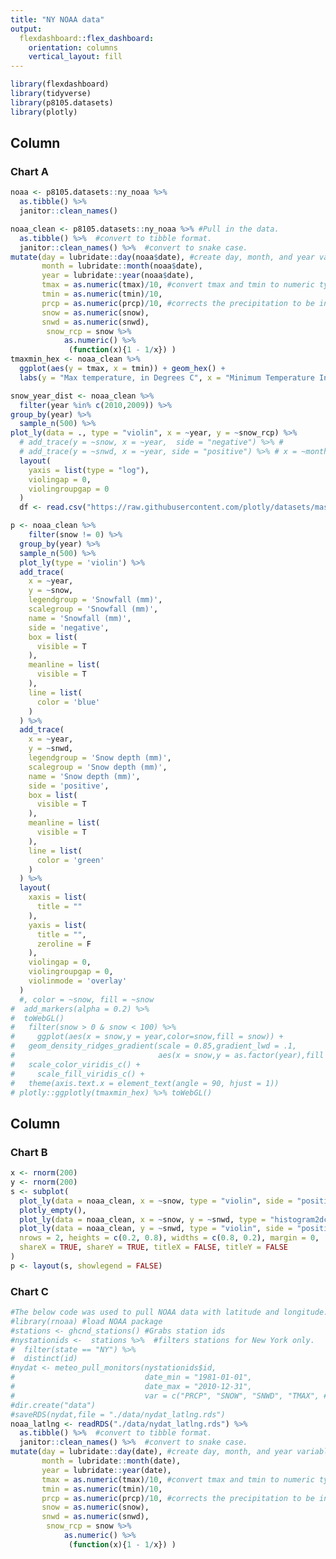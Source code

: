 ```yaml
---
title: "NY NOAA data"
output: 
  flexdashboard::flex_dashboard:
    orientation: columns
    vertical_layout: fill
---
```


```r
library(flexdashboard)
library(tidyverse)
library(p8105.datasets)
library(plotly)
```

Column {data-width=650}
-----------------------------------------------------------------------

### Chart A

```r
noaa <- p8105.datasets::ny_noaa %>% 
  as.tibble() %>% 
  janitor::clean_names()

noaa_clean <- p8105.datasets::ny_noaa %>% #Pull in the data.
  as.tibble() %>%  #convert to tibble format.
  janitor::clean_names() %>%  #convert to snake case.
mutate(day = lubridate::day(noaa$date), #create day, month, and year variables.
       month = lubridate::month(noaa$date),
       year = lubridate::year(noaa$date),
       tmax = as.numeric(tmax)/10, #convert tmax and tmin to numeric type and correct to comparable units of degrees celcius (rather than tenths of degrees)
       tmin = as.numeric(tmin)/10,
       prcp = as.numeric(prcp)/10, #corrects the precipitation to be in milimeters rather than tenths of a mililiter
       snow = as.numeric(snow),
       snwd = as.numeric(snwd),
        snow_rcp = snow %>% 
            as.numeric() %>% 
             (function(x){1 - 1/x}) )
tmaxmin_hex <- noaa_clean %>% 
  ggplot(aes(y = tmax, x = tmin)) + geom_hex() +
  labs(y = "Max temperature, in Degrees C", x = "Minimum Temperature In Degrees C")

snow_year_dist <- noaa_clean %>% 
  filter(year %in% c(2010,2009)) %>% 
group_by(year) %>%
  sample_n(500) %>% 
plot_ly(data = ., type = "violin", x = ~year, y = ~snow_rcp) %>% 
  # add_trace(y = ~snow, x = ~year,  side = "negative") %>% #
  # add_trace(y = ~snwd, x = ~year, side = "positive") %>% # x = ~month, 
  layout(
    yaxis = list(type = "log"),
    violingap = 0,
    violingroupgap = 0
  )
  df <- read.csv("https://raw.githubusercontent.com/plotly/datasets/master/violin_data.csv")

p <- noaa_clean %>%
    filter(snow != 0) %>% 
  group_by(year) %>%
  sample_n(500) %>% 
  plot_ly(type = 'violin') %>%
  add_trace(
    x = ~year,
    y = ~snow,
    legendgroup = 'Snowfall (mm)',
    scalegroup = 'Snowfall (mm)',
    name = 'Snowfall (mm)',
    side = 'negative',
    box = list(
      visible = T
    ),
    meanline = list(
      visible = T
    ),
    line = list(
      color = 'blue'
    )
  ) %>%
  add_trace(
    x = ~year,
    y = ~snwd,
    legendgroup = 'Snow depth (mm)',
    scalegroup = 'Snow depth (mm)',
    name = 'Snow depth (mm)',
    side = 'positive',
    box = list(
      visible = T
    ),
    meanline = list(
      visible = T
    ),
    line = list(
      color = 'green'
    )
  ) %>% 
  layout(
    xaxis = list(
      title = ""  
    ),
    yaxis = list(
      title = "",
      zeroline = F
    ),
    violingap = 0,
    violingroupgap = 0,
    violinmode = 'overlay'
  )
  #, color = ~snow, fill = ~snow 
#  add_markers(alpha = 0.2) %>%
#  toWebGL()
#   filter(snow > 0 & snow < 100) %>%
#     ggplot(aes(x = snow,y = year,color=snow,fill = snow)) +
#   geom_density_ridges_gradient(scale = 0.85,gradient_lwd = .1,
#                                aes(x = snow,y = as.factor(year),fill = snow)) +
#   scale_color_viridis_c() +
#     scale_fill_viridis_c() +
#   theme(axis.text.x = element_text(angle = 90, hjust = 1))
# plotly::ggplotly(tmaxmin_hex) %>% toWebGL()

```

Column {data-width=350}
-----------------------------------------------------------------------

### Chart B

```r
x <- rnorm(200)
y <- rnorm(200)
s <- subplot(
  plot_ly(data = noaa_clean, x = ~snow, type = "violin", side = "positive"),
  plotly_empty(),
  plot_ly(data = noaa_clean, x = ~snow, y = ~snwd, type = "histogram2dcontour"),
  plot_ly(data = noaa_clean, y = ~snwd, type = "violin", side = "positive"),
  nrows = 2, heights = c(0.2, 0.8), widths = c(0.8, 0.2), margin = 0,
  shareX = TRUE, shareY = TRUE, titleX = FALSE, titleY = FALSE
)
p <- layout(s, showlegend = FALSE)
```

### Chart C

```r
#The below code was used to pull NOAA data with latitude and longitude.
#library(rnoaa) #load NOAA package
#stations <- ghcnd_stations() #Grabs station ids
#nystationids <-  stations %>%  #filters stations for New York only.
#  filter(state == "NY") %>% 
#  distinct(id)
#nydat <- meteo_pull_monitors(nystationids$id, 
#                             date_min = "1981-01-01", 
#                             date_max = "2010-12-31", 
#                             var = c("PRCP", "SNOW", "SNWD", "TMAX", #"TMIN","LATITUDE","LONGITUDE","ELEVATION"))
#dir.create("data")
#saveRDS(nydat,file = "./data/nydat_latlng.rds")
noaa_latlng <- readRDS("./data/nydat_latlng.rds") %>% 
  as.tibble() %>%  #convert to tibble format.
  janitor::clean_names() %>%  #convert to snake case.
mutate(day = lubridate::day(date), #create day, month, and year variables.
       month = lubridate::month(date),
       year = lubridate::year(date),
       tmax = as.numeric(tmax)/10, #convert tmax and tmin to numeric type and correct to comparable units of degrees celcius (rather than tenths of degrees)
       tmin = as.numeric(tmin)/10,
       prcp = as.numeric(prcp)/10, #corrects the precipitation to be in milimeters rather than tenths of a mililiter
       snow = as.numeric(snow),
       snwd = as.numeric(snwd),
        snow_rcp = snow %>% 
            as.numeric() %>% 
             (function(x){1 - 1/x}) )

```

